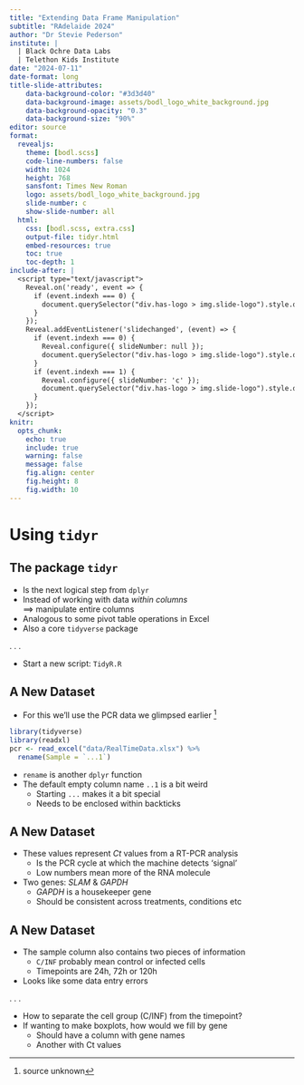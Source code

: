 ```yaml
---
title: "Extending Data Frame Manipulation"
subtitle: "RAdelaide 2024"
author: "Dr Stevie Pederson"
institute: |
  | Black Ochre Data Labs
  | Telethon Kids Institute
date: "2024-07-11"
date-format: long
title-slide-attributes:
    data-background-color: "#3d3d40"
    data-background-image: assets/bodl_logo_white_background.jpg
    data-background-opacity: "0.3"
    data-background-size: "90%"
editor: source
format: 
  revealjs:
    theme: [bodl.scss]
    code-line-numbers: false
    width: 1024
    height: 768
    sansfont: Times New Roman
    logo: assets/bodl_logo_white_background.jpg
    slide-number: c
    show-slide-number: all
  html: 
    css: [bodl.scss, extra.css]
    output-file: tidyr.html
    embed-resources: true    
    toc: true
    toc-depth: 1    
include-after: |
  <script type="text/javascript">
    Reveal.on('ready', event => {
      if (event.indexh === 0) {
        document.querySelector("div.has-logo > img.slide-logo").style.display = "none";
      }
    });
    Reveal.addEventListener('slidechanged', (event) => {
      if (event.indexh === 0) {
        Reveal.configure({ slideNumber: null });
        document.querySelector("div.has-logo > img.slide-logo").style.display = "none";
      }
      if (event.indexh === 1) { 
        Reveal.configure({ slideNumber: 'c' });
        document.querySelector("div.has-logo > img.slide-logo").style.display = null;
      }
    });
  </script>    
knitr: 
  opts_chunk: 
    echo: true
    include: true
    warning: false
    message: false
    fig.align: center  
    fig.height: 8
    fig.width: 10
---
```


# Using `tidyr` {background-color="#3d3d40" background-image=https://github.com/rstudio/hex-stickers/blob/main/PNG/tidyr.png?raw=true background-size="30%" background-opacity="0.4" background-position='70% 50%'}

## The package `tidyr`

- Is the next logical step from `dplyr`
- Instead of working with data *within columns* <br>$\implies$ manipulate entire columns
- Analogous to some pivot table operations in Excel
- Also a core `tidyverse` package

. . .

- Start a new script: `TidyR.R`

## A New Dataset

- For this we'll use the PCR data we glimpsed earlier ^[source unknown]

```r
library(tidyverse)
library(readxl)
pcr <- read_excel("data/RealTimeData.xlsx") %>% 
  rename(Sample = `...1`)
```

- `rename` is another `dplyr` function
- The default empty column name `..1` is a bit weird
    + Starting `...` makes it a bit special
    + Needs to be enclosed within backticks

## A New Dataset

- These values represent *Ct* values from a RT-PCR analysis
    + Is the PCR cycle at which the machine detects 'signal'
    + Low numbers mean more of the RNA molecule
- Two genes: *SLAM* & *GAPDH*
    + *GAPDH* is a housekeeper gene
    + Should be consistent across treatments, conditions etc

## A New Dataset

- The sample column also contains two pieces of information
    + `C/INF` probably mean control or infected cells
    + Timepoints are 24h, 72h or 120h
- Looks like some data entry errors

. . .

- How to separate the cell group (C/INF) from the timepoint?
- If wanting to make boxplots, how would we fill by gene
    + Should have a column with gene names
    + Another with Ct values
